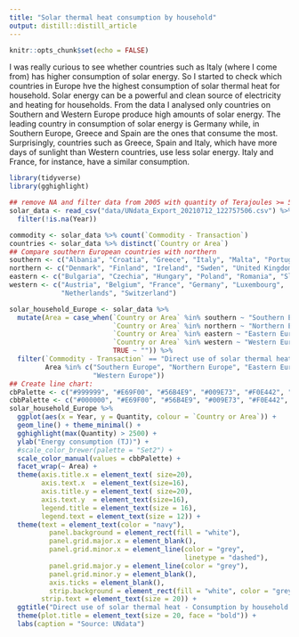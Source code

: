 ```yaml
---
title: "Solar thermal heat consumption by household"
output: distill::distill_article
---
```


```r
knitr::opts_chunk$set(echo = FALSE)
```

I was really curious to see whether countries such as Italy (where I come from) has higher consumption of solar energy. So I started to check which countries in Europe hve the highest consumption of solar thermal heat for household. Solar energy can be a powerful and clean source of electricity and heating for households. From the data I analysed only countries on Southern and Western Europe produce high amounts of solar energy. The leading country in consumption of solar energy is Germany while, in Southern Europe, Greece and Spain are the ones that consume the most.
Surprisingly, countries such as Greece, Spain and Italy, which have more days of sunlight than Western countries, use less solar energy. Italy and France, for instance, have a similar consumption. 

```r
library(tidyverse)
library(gghighlight)

## remove NA and filter data from 2005 with quantity of Terajoules >= 500
solar_data <- read_csv("data/UNdata_Export_20210712_122757506.csv") %>%
  filter(!is.na(Year))

commodity <- solar_data %>% count(`Commodity - Transaction`)
countries <- solar_data %>% distinct(`Country or Area`)
## Compare southern European countries with northern
southern <- c("Albania", "Croatia", "Greece", "Italy", "Malta", "Portugal", "Slovenia", "Spain")
northern <- c("Denmark", "Finland", "Ireland", "Swden", "United Kingdom")
eastern <- c("Bulgaria", "Czechia", "Hungary", "Poland", "Romania", "Slovakia")
western <- c("Austria", "Belgium", "France", "Germany", "Luxembourg",
             "Netherlands", "Switzerland")

solar_household_Europe <- solar_data %>%
  mutate(Area = case_when(`Country or Area` %in% southern ~ "Southern Europe",
                          `Country or Area` %in% northern ~ "Northern Europe",
                          `Country or Area` %in% eastern ~ "Eastern Europe",
                          `Country or Area` %in% western ~ "Western Europe",
                          TRUE ~ "")) %>%
  filter(`Commodity - Transaction` == "Direct use of solar thermal heat - Consumption by households",
         Area %in% c("Southern Europe", "Northern Europe", "Eastern Europe",
                     "Western Europe"))
## Create line chart:
cbPalette <- c("#999999", "#E69F00", "#56B4E9", "#009E73", "#F0E442", "#0072B2", "#D55E00", "#CC79A7")
cbbPalette <- c("#000000", "#E69F00", "#56B4E9", "#009E73", "#F0E442", "#0072B2", "#D55E00", "#CC79A7")
solar_household_Europe %>% 
  ggplot(aes(x = Year, y = Quantity, colour = `Country or Area`)) +
  geom_line() + theme_minimal() + 
  gghighlight(max(Quantity) > 2500) +
  ylab("Energy consumption (TJ)") +
  #scale_color_brewer(palette = "Set2") +
  scale_color_manual(values = cbbPalette) +
  facet_wrap(~ Area) +
  theme(axis.title.x = element_text( size=20),
        axis.text.x  = element_text(size=16),
        axis.title.y = element_text( size=20),
        axis.text.y  = element_text(size=16),
        legend.title = element_text(size = 16),
        legend.text = element_text(size = 12)) +
  theme(text = element_text(color = "navy"),
          panel.background = element_rect(fill = "white"),
          panel.grid.major.x = element_blank(),
          panel.grid.minor.x = element_line(color = "grey",
                                            linetype = "dashed"),
          panel.grid.major.y = element_line(color = "grey"),
          panel.grid.minor.y = element_blank(),
          axis.ticks = element_blank(),
          strip.background = element_rect(fill = "white", color = "grey"),
        strip.text = element_text(size = 20)) +
  ggtitle("Direct use of solar thermal heat - Consumption by household from 2000 and 2019") +
  theme(plot.title = element_text(size = 20, face = "bold")) +
  labs(caption = "Source: UNdata")
  
```




